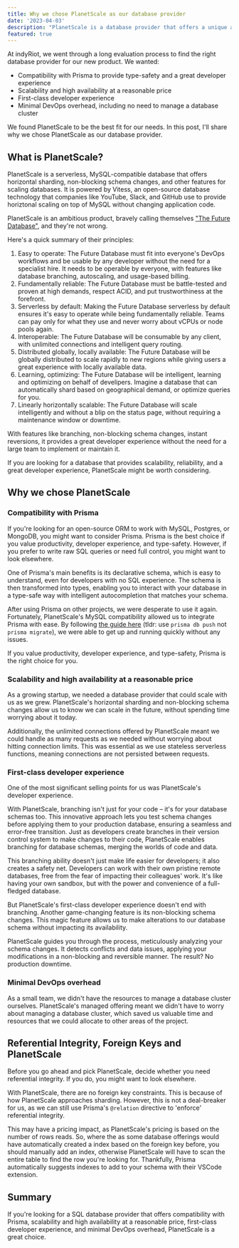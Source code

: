 ```yaml
---
title: Why we chose PlanetScale as our database provider
date: '2023-04-03'
description: "PlanetScale is a database provider that offers a unique approach to scaling databases. We chose PlanetScale as our database provider for our new product, and we're excited to share why."
featured: true
---
```


At indyRiot, we went through a long evaluation process to find the right database provider for our new product. We wanted:

- Compatibility with Prisma to provide type-safety and a great developer experience
- Scalability and high availability at a reasonable price
- First-class developer experience
- Minimal DevOps overhead, including no need to manage a database cluster

We found PlanetScale to be the best fit for our needs. In this post, I'll share why we chose PlanetScale as our database provider.

## What is PlanetScale?

PlanetScale is a serverless, MySQL-compatible database that offers horizontal sharding, non-blocking schema changes, and other features for scaling databases. It is powered by Vitess, an open-source database technology that companies like YouTube, Slack, and GitHub use to provide horiztonal scaling on top of MySQL without changing application code.

PlanetScale is an ambitious product, bravely calling themselves ["The Future Database"](https://planetscale.com/principles), and they're not wrong.

Here's a quick summary of their principles:

1. Easy to operate: The Future Database must fit into everyone's DevOps workflows and be usable by any developer without the need for a specialist hire. It needs to be operable by everyone, with features like database branching, autoscaling, and usage-based billing.
2. Fundamentally reliable: The Future Database must be battle-tested and proven at high demands, respect ACID, and put trustworthiness at the forefront.
3. Serverless by default: Making the Future Database serverless by default ensures it's easy to operate while being fundamentally reliable. Teams can pay only for what they use and never worry about vCPUs or node pools again.
4. Interoperable: The Future Database will be consumable by any client, with unlimited connections and intelligent query routing.
5. Distributed globally, locally available: The Future Database will be globally distributed to scale rapidly to new regions while giving users a great experience with locally available data.
6. Learning, optimizing: The Future Database will be intelligent, learning and optimizing on behalf of develipers. Imagine a database that can automatically shard based on geographical demand, or optimize queries for you.
7. Linearly horizontally scalable: The Future Database will scale intelligently and without a blip on the status page, without requiring a maintenance window or downtime.

With features like branching, non-blocking schema changes, instant reversions, it provides a great developer experience without the need for a large team to implement or maintain it.

If you are looking for a database that provides scalability, reliability, and a great developer experience, PlanetScale might be worth considering.

## Why we chose PlanetScale

### Compatibility with Prisma

If you're looking for an open-source ORM to work with MySQL, Postgres, or MongoDB, you might want to consider Prisma. Prisma is the best choice if you value productivity, developer experience, and type-safety. However, if you prefer to write raw SQL queries or need full control, you might want to look elsewhere.

One of Prisma's main benefits is its declarative schema, which is easy to understand, even for developers with no SQL experience. The schema is then transformed into types, enabling you to interact with your database in a type-safe way with intelligent autocompletion that matches your schema.

After using Prisma on other projects, we were desperate to use it again. Fortunately, PlanetScale's MySQL compatibility allowed us to integrate Prisma with ease. By following [the guide here](https://planetscale.com/docs/tutorials/automatic-prisma-migrations#introduction) (tldr: use `prisma db push` not `prisma migrate`), we were able to get up and running quickly without any issues.

If you value productivity, developer experience, and type-safety, Prisma is the right choice for you.

### Scalability and high availability at a reasonable price

As a growing startup, we needed a database provider that could scale with us as we grew. PlanetScale's horizontal sharding and non-blocking schema changes allow us to know we can scale in the future, without spending time worrying about it today.

Additionally, the unlimited connections offered by PlanetScale meant we could handle as many requests as we needed without worrying about hitting connection limits. This was essential as we use stateless serverless functions, meaning connections are not persisted between requests.

### First-class developer experience

One of the most significant selling points for us was PlanetScale's developer experience.

With PlanetScale, branching isn't just for your code – it's for your database schemas too. This innovative approach lets you test schema changes before applying them to your production database, ensuring a seamless and error-free transition. Just as developers create branches in their version control system to make changes to their code, PlanetScale enables branching for database schemas, merging the worlds of code and data.

This branching ability doesn't just make life easier for developers; it also creates a safety net. Developers can work with their own pristine remote databases, free from the fear of impacting their colleagues' work. It's like having your own sandbox, but with the power and convenience of a full-fledged database.

But PlanetScale's first-class developer experience doesn't end with branching. Another game-changing feature is its non-blocking schema changes. This magic feature allows us to make alterations to our database schema without impacting its availability.

PlanetScale guides you through the process, meticulously analyzing your schema changes. It detects conflicts and data issues, applying your modifications in a non-blocking and reversible manner. The result? No production downtime.

### Minimal DevOps overhead

As a small team, we didn't have the resources to manage a database cluster ourselves. PlanetScale's managed offering meant we didn't have to worry about managing a database cluster, which saved us valuable time and resources that we could allocate to other areas of the project.

## Referential Integrity, Foreign Keys and PlanetScale

Before you go ahead and pick PlanetScale, decide whether you need referential integrity. If you do, you might want to look elsewhere.

With PlanetScale, there are no foreign key constraints. This is because of how PlanetScale approaches sharding. However, this is not a deal-breaker for us, as we can still use Prisma's `@relation` directive to 'enforce' referential integrity.

This may have a pricing impact, as PlanetScale's pricing is based on the number of rows reads. So, where the as some database offerings would have automatically created a index based on the foreign key before, you should manually add an index, otherwise PlanetScale will have to scan the entire table to find the row you're looking for. Thankfully, Prisma automatically suggests indexes to add to your schema with their VSCode extension.

## Summary

If you're looking for a SQL database provider that offers compatibility with Prisma, scalability and high availability at a reasonable price, first-class developer experience, and minimal DevOps overhead, PlanetScale is a great choice.
